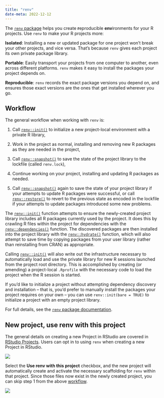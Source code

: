 ```yaml
---
title: "renv"
date-meta: 2022-12-12
---
```


The [`renv` package](https://rstudio.github.io/renv/articles/renv.html) helps you create **r**eproducible **env**ironments for your R projects. Use `renv` to make your R projects more:

**Isolated**: Installing a new or updated package for one project won't break your other projects, and vice versa. That's because `renv` gives each project its own private package library.

**Portable**: Easily transport your projects from one computer to another, even across different platforms. `renv` makes it easy to install the packages your project depends on.

**Reproducible**: `renv` records the exact package versions you depend on, and ensures those exact versions are the ones that get installed wherever you go.

## Workflow

The general workflow when working with `renv` is:

1.  Call [`renv::init()`](https://rstudio.github.io/renv/reference/init.html) to initialize a new project-local environment with a private R library,

2.  Work in the project as normal, installing and removing new R packages as they are needed in the project,

3.  Call [`renv::snapshot()`](https://rstudio.github.io/renv/reference/snapshot.html) to save the state of the project library to the lockfile (called `renv.lock`),

4.  Continue working on your project, installing and updating R packages as needed.

5.  Call [`renv::snapshot()`](https://rstudio.github.io/renv/reference/snapshot.html) again to save the state of your project library if your attempts to update R packages were successful, or call [`renv::restore()`](https://rstudio.github.io/renv/reference/restore.html) to revert to the previous state as encoded in the lockfile if your attempts to update packages introduced some new problems.

The [`renv::init()`](https://rstudio.github.io/renv/reference/init.html) function attempts to ensure the newly-created project library includes all R packages currently used by the project. It does this by crawling R files within the project for dependencies with the [`renv::dependencies()`](https://rstudio.github.io/renv/reference/dependencies.html) function. The discovered packages are then installed into the project library with the [`renv::hydrate()`](https://rstudio.github.io/renv/reference/hydrate.html) function, which will also attempt to save time by copying packages from your user library (rather than reinstalling from CRAN) as appropriate.

Calling [`renv::init()`](https://rstudio.github.io/renv/reference/init.html) will also write out the infrastructure necessary to automatically load and use the private library for new R sessions launched from the project root directory. This is accomplished by creating (or amending) a project-local `.Rprofile` with the necessary code to load the project when the R session is started.

If you'd like to initialize a project without attempting dependency discovery and installation -- that is, you'd prefer to manually install the packages your project requires on your own -- you can use `renv::init(bare = TRUE)` to initialize a project with an empty project library.

For full details, see the [`renv` package documentation](https://rstudio.github.io/renv/articles/renv.html).

## New project, use renv with this project

The general details on creating a new Project in RStudio are covered in [RStudio Projects](../../code/projects.html). Users can opt in to using `renv` when creating a new Project in RStudio.

![](images/use-renv-with-project.png){fig-alt="The New Project wizard in RStudio, with the 'use renv with this project' option selected."}

Select the **Use renv with this project** checkbox, and the new project will automatically create and activate the necessary scaffolding for `renv` within that project. Since those files now exist in the newly created project, you can skip step 1 from the above [workflow](#Workflow).

![](images/new-renv-project.png){fig-alt="The Files pane in RStudio, displaying the newly created project with a 'renv' folder, a renv.lock file, and a .Rprofile."}
